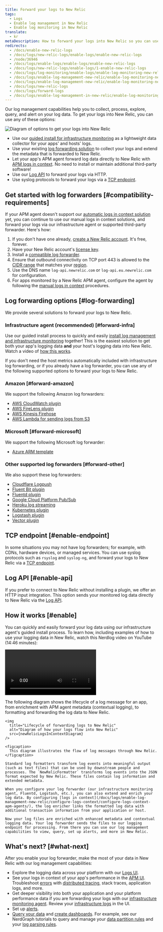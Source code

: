 ```yaml
---
title: Forward your logs to New Relic
tags:
  - Logs
  - Enable log management in New Relic
  - Enable log monitoring in New Relic
translate:
  - kr
metaDescription: How to forward your logs into New Relic so you can use enhanced log management capabilities.
redirects:
  - /docs/enable-new-relic-logs
  - /docs/logs/new-relic-logs/enable-logs/enable-new-relic-logs
  - /node/36946
  - /docs/logs/enable-logs/enable-logs/enable-new-relic-logs
  - /docs/logs/new-relic-logs/enable-logs/1-enable-new-relic-logs
  - /docs/logs/log-monitoring/enable-logs/enable-log-monitoring-new-relic
  - /docs/logs/enable-log-management-new-relic/enable-log-monitoring-new-relic
  - /docs/logs/enable-log-management-new-relic/enable-log-monitoring-new-relic/enable-log-management-new-relic
  - /docs/logs/new-relic-logs
  - /docs/logs/forward-logs
  - /docs/logs/enable-log-management-in-new-relic/enable-log-monitoring-in-new-relicYES
---
```




Our log management capabilities help you to collect, process, explore, query, and alert on your log data. To get your logs into New Relic, you can use any of these options:

<img
  title="Log forwarding options into New Relic"
  alt="Diagram of options to get your logs into New Relic"
  src={forwardLogs}
/>

* Use our [guided install for infrastructure monitoring](/docs/logs/forward-logs/forward-your-logs-using-infrastructure-agent) as a lightweight data collector for your apps' and hosts' logs.
* Use your existing [log forwarding solution](#log-forwarding) to collect your logs and extend the metadata that is forwarded to New Relic.
* Let your app's APM agent forward log data directly to New Relic with [APM logs in context](/docs/apm/new-relic-apm/getting-started/get-started-logs-context). No need to install or maintain additional third-party software!
* Use our [Log API](/docs/logs/log-api/introduction-log-api) to forward your logs via HTTP.
* Use syslog protocols to forward your logs via a [TCP endpoint](/docs/logs/log-api/use-tcp-endpoint-forward-logs-new-relic).

## Get started with log forwarders [#compatibility-requirements]

If your APM agent doesn't support our [automatic logs in context solution](/docs/apm/new-relic-apm/getting-started/get-started-logs-context#agents) yet, you can continue to use our manual logs in context solutions, and forward your logs via our infrastructure agent or supported third-party forwarder. Here's how:

1. If you don't have one already, [create a New Relic account](https://newrelic.com/signup). It's free, forever.
2. Have your New Relic account's [license key](/docs/accounts/install-new-relic/account-setup/license-key).
3. Install a [compatible log forwarder](#log-forwarding).
4. Ensure that outbound connectivity on TCP port 443 is allowed to the [CIDR range](/docs/using-new-relic/cross-product-functions/install-configure/networks/#infrastructure) that matches your [region](/docs/using-new-relic/welcome-new-relic/get-started/our-eu-us-region-data-centers).
5. Use the DNS name `log-api.newrelic.com` or `log-api.eu.newrelic.com` for configuration.
6. For apps monitored by a New Relic APM agent, configure the agent by following the [manual logs in context](/docs/logs/enable-log-management-new-relic/configure-logs-context/configure-logs-context-apm-agents/) procedures.

## Log forwarding options [#log-forwarding]

We provide several solutions to forward your logs to New Relic.

### Infrastructure agent (recommended) [#forward-infra]

Use our guided install process to quickly and easily [install log management and infrastructure monitoring](/docs/logs/forward-logs/forward-your-logs-using-infrastructure-agent/) together! This is the easiest solution to get both your app's logging data **and** your host's logging data into New Relic. Watch a video of [how this works](#enable).

If you don't need the host metrics automatically included with infrastructure log forwarding, or if you already have a log forwarder, you can use any of the following supported options to forward your logs to New Relic.

### Amazon [#forward-amazon]

We support the following Amazon log forwarders:

* [AWS CloudWatch plugin](/docs/logs/forward-logs/aws-lambda-sending-cloudwatch-logs/)
* [AWS FireLens plugin](/docs/logs/forward-logs/aws-firelens-plugin-log-forwarding/)
* [AWS Kinesis Firehose](/docs/logs/forward-logs/stream-logs-using-kinesis-data-firehose/)
* [AWS Lambda for sending logs from S3](/docs/logs/forward-logs/aws-lambda-sending-logs-s3/)

### Microsoft [#forward-microsoft]

We support the following Microsoft log forwarder:

* [Azure ARM template](/docs/logs/forward-logs/azure-log-forwarding/)

### Other supported log forwarders [#forward-other]

We also support these log forwarders:

* [Cloudflare Logpush](/docs/logs/forward-logs/cloudflare-logpush-forwarding/)
* [Fluent Bit plugin](/docs/logs/forward-logs/fluent-bit-plugin-log-forwarding/)
* [Fluentd plugin](/docs/logs/forward-logs/fluentd-plugin-log-forwarding/)
* [Google Cloud Platform Pub/Sub](/docs/logs/forward-logs/google-cloud-platform-log-forwarding)
* [Heroku log streaming](/docs/logs/forward-logs/heroku-log-forwarding/)
* [Kubernetes plugin](/docs/logs/forward-logs/kubernetes-plugin-log-forwarding/)
* [Logstash plugin](/docs/logs/forward-logs/logstash-plugin-log-forwarding/)
* [Vector plugin](/docs/logs/forward-logs/vector-output-sink-log-forwarding/)

## TCP endpoint [#enable-endpoint]

In some situations you may not have log forwarders; for example, with CDNs, hardware devices, or managed services. You can use syslog protocols such as `rsyslog` and `syslog-ng`, and forward your logs to New Relic via a [TCP endpoint](/docs/logs/log-management/log-api/use-tcp-endpoint-forward-logs-new-relic/).

## Log API [#enable-api]

If you prefer to connect to New Relic without installing a plugin, we offer an HTTP input integration. This option sends your monitored log data directly to New Relic via the [Log API](/docs/logs/log-api/introduction-log-api).

## How it works [#enable]

You can quickly and easily forward your log data using our infrastructure agent's guided install process. To learn how, including examples of how to use your logging data in New Relic, watch this Nerdlog video on YouTube (14:46 minutes):

<Video
  id="_II9Y-jOE7k"
  type="youtube"
/>

<CollapserGroup>
  <Collapser
    id="log-forwarding-diagram"
    title="Lifecycle of forwarding logs to New Relic"
  >
    The following diagram shows the lifecycle of a log message for an app, from enrichment with APM agent metadata (contextual logging), to formatting and forwarding the log data to New Relic.

    <img
      title="Lifecycle of forwarding logs to New Relic"
      alt="Diagram of how your logs flow into New Relic"
      src={newRelicLogsInContextDiagram}
    />

    <figcaption>
      This diagram illustrates the flow of log messages through New Relic.
    </figcaption>

    Standard log formatters transform log events into meaningful output (such as text files) that can be used by downstream people and processes. The `NewRelicFormatter` transforms log events into the JSON format expected by New Relic. These files contain log information and extended metadata.

    When you configure your log forwarder (our infrastructure monitoring agent, Fluentd, Logstash, etc.), you can also extend and enrich your log data. By configuring [logs in context](/docs/logs/enable-log-management-new-relic/configure-logs-context/configure-logs-context-apm-agents/), the log enricher links the formatted log data with additional transaction information from your application or host.

    Now your log files are enriched with enhanced metadata and contextual logging data. Your log forwarder sends the files to our logging endpoint for processing. From there you can use our log management capabilities to view, query, set up alerts, and more in New Relic.
  </Collapser>
</CollapserGroup>

## What's next? [#what-next]

After you enable your log forwarder, make the most of your data in New Relic with our log management capabilities:

* Explore the logging data across your platform with our [Logs UI](/docs/logs/ui-data/use-logs-ui).
* See your logs in context of your app's performance in the [APM UI](/docs/logs/ui-data/use-logs-ui/#links). Troubleshoot [errors](/docs/apm/apm-ui-pages/error-analytics/errors-page-find-fix-verify-problems/) with [distributed tracing](/docs/apm/distributed-tracing/ui-data/understand-use-distributed-tracing-data), stack traces, application logs, and more.
* Get deeper visibility into both your application and your platform performance data if you are forwarding your logs with our [infrastructure monitoring agent](/docs/logs/forward-logs/forward-your-logs-using-infrastructure-agent/). Review your [infrastructure logs](/docs/logs/ui-data/use-logs-ui/#links) in the UI.
* Set up [alerts](/docs/alerts-applied-intelligence/new-relic-alerts/alert-conditions/create-alert-conditions/).
* [Query your data](/docs/query-your-data/explore-query-data/get-started/introduction-querying-new-relic-data/) and [create dashboards](/docs/query-your-data/explore-query-data/dashboards/introduction-dashboards/). For example, see our NerdGraph tutorials to query and manage your [data partition rules](/docs/apis/nerdgraph/examples/nerdgraph-data-partition-rules-tutorial) and your [log parsing rules](/docs/apis/nerdgraph/examples/nerdgraph-log-parsing-rules-tutorial).
